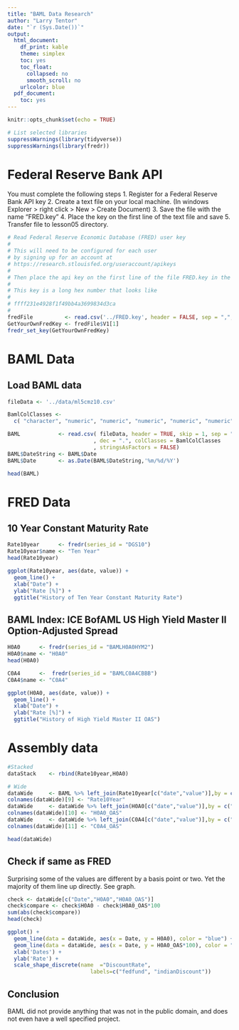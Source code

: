 ```yaml
---
title: "BAML Data Research"
author: "Larry Tentor"
date: "`r (Sys.Date())`"
output:
  html_document:
    df_print: kable
    theme: simplex
    toc: yes
    toc_float:
      collapsed: no
      smooth_scroll: no
    urlcolor: blue
  pdf_document:
    toc: yes
---
```


```r
knitr::opts_chunk$set(echo = TRUE)
```

```r
# List selected libraries
suppressWarnings(library(tidyverse))
suppressWarnings(library(fredr))
```

# Federal Reserve Bank API

You must complete the following steps
  1. Register for a Federal Reserve Bank API key
  2. Create a text file on your local machine. (In windows Explorer > right click > New > Create Document)
  3. Save the file with the name "FRED.key"
  4. Place the key on the first line of the text file and save
  5. Transfer file to lesson05 directory.

```r
# Read Federal Reserve Economic Database (FRED) user key
#
# This will need to be configured for each user 
# by signing up for an account at
# https://research.stlouisfed.org/useraccount/apikeys
#
# Then place the api key on the first line of the file FRED.key in the lesson directory.
#
# This key is a long hex number that looks like
#
# ffff231e4928f1f49bb4a3699834d3ca
#
fredFile          <- read.csv('../FRED.key', header = FALSE, sep = ",", dec = ".", stringsAsFactors = FALSE)
GetYourOwnFredKey <- fredFile$V1[1]
fredr_set_key(GetYourOwnFredKey)
```

# BAML Data

## Load BAML data

```r
fileData <- '../data/ml5cmz10.csv'

BamlColClasses <- 
  c( "character", "numeric", "numeric", "numeric", "numeric", "numeric", "numeric") 

BAML            <- read.csv( fileData, header = TRUE, skip = 1, sep = ","
                           , dec = ".", colClasses = BamlColClasses 
                           , stringsAsFactors = FALSE)
BAML$DateString <- BAML$Date
BAML$Date       <- as.Date(BAML$DateString,'%m/%d/%Y')

head(BAML)

```

# FRED Data

## 10 Year Constant Maturity Rate

```r
Rate10year      <- fredr(series_id = "DGS10")
Rate10year$name <- "Ten Year"
head(Rate10year)
```



```r
ggplot(Rate10year, aes(date, value)) + 
  geom_line() + 
  xlab("Date") + 
  ylab("Rate [%]") + 
  ggtitle("History of Ten Year Constant Maturity Rate")
```

## BAML Index: ICE BofAML US High Yield Master II Option-Adjusted Spread


```r
H0A0      <- fredr(series_id = "BAMLH0A0HYM2")
H0A0$name <- "H0A0"
head(H0A0)

C0A4      <-  fredr(series_id = "BAMLC0A4CBBB")
C0A4$name <- "C0A4"

```

```r
ggplot(H0A0, aes(date, value)) + 
  geom_line() + 
  xlab("Date") + 
  ylab("Rate [%]") + 
  ggtitle("History of High Yield Master II OAS")
```



# Assembly data


```r
#Stacked
dataStack    <- rbind(Rate10year,H0A0)

# Wide
dataWide     <- BAML %>% left_join(Rate10year[c("date","value")],by = c("Date" = "date"))
colnames(dataWide)[9] <- "Rate10Year" 
dataWide     <- dataWide %>% left_join(H0A0[c("date","value")],by = c("Date" = "date"))
colnames(dataWide)[10] <- "H0A0_OAS" 
dataWide     <- dataWide %>% left_join(C0A4[c("date","value")],by = c("Date" = "date"))
colnames(dataWide)[11] <- "C0A4_OAS" 

head(dataWide)

```

## Check if same as FRED

Surprising some of the values are different by a basis point or two.  Yet the majority of them line up directly. See graph.

```r

check <- dataWide[c("Date","H0A0","H0A0_OAS")]
check$compare <- check$H0A0 - check$H0A0_OAS*100
sum(abs(check$compare))
head(check)

ggplot() + 
  geom_line(data = dataWide, aes(x = Date, y = H0A0), color = "blue") +
  geom_line(data = dataWide, aes(x = Date, y = H0A0_OAS*100), color = "red") +
  xlab('Dates') +
  ylab('Rate') +
  scale_shape_discrete(name  ="DiscountRate",
                          labels=c("fedfund", "indianDiscount"))


```

## Conclusion

BAML did not provide anything that was not in the public domain, and does not even have a well specified project.

